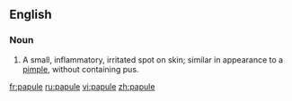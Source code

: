 ==English==

===Noun===
{{en-noun}}

# A small, inflammatory, irritated spot on skin; similar in appearance to a [[pimple]], without containing pus.

[[fr:papule]]
[[ru:papule]]
[[vi:papule]]
[[zh:papule]]